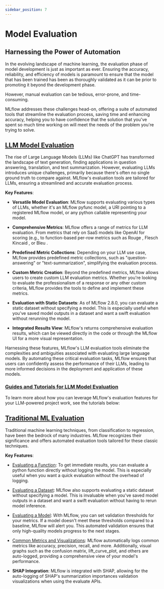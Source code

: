 ```yaml
---
sidebar_position: 7
---
```



# Model Evaluation

## Harnessing the Power of Automation

In the evolving landscape of machine learning, the evaluation phase of model development is just as important as ever.
Ensuring the accuracy, reliability, and efficiency of models is paramount to ensure that the model that has been trained has been as thoroughly
validated as it can be prior to promoting it beyond the development phase.

However, manual evaluation can be tedious, error-prone, and time-consuming.

MLflow addresses these challenges head-on, offering a suite of automated tools that streamline the evaluation process,
saving time and enhancing accuracy, helping you to have confidence that the solution that you've spent so much time working on will meet the
needs of the problem you're trying to solve.

## [LLM Model Evaluation](llms/llm-evaluate)

The rise of Large Language Models (LLMs) like ChatGPT has transformed the landscape of text generation, finding applications in question answering, translation, and text summarization. However, evaluating LLMs introduces unique challenges, primarily because there's often no single ground truth to compare against. MLflow's evaluation tools are tailored for LLMs, ensuring a streamlined and accurate evaluation process.

**Key Features**:

- **Versatile Model Evaluation**: MLflow supports evaluating various types of LLMs, whether it's an MLflow pyfunc model, a URI pointing to a registered MLflow model, or any python callable representing your model.

- **Comprehensive Metrics**: MLflow offers a range of metrics for LLM evaluation. From metrics that rely on SaaS models like OpenAI for scoring (e.g., <APILink fn="mlflow.metrics.genai.answer_relevance" /> to function-based per-row metrics such as Rouge <APILink fn="mlflow.metrics.rougeL" />, Flesch Kincaid <APILink fn="mlflow.metrics.flesch_kincaid_grade_level" />, or Bleu <APILink fn="mlflow.metrics.bleu" />.

- **Predefined Metric Collections**: Depending on your LLM use case, MLflow provides predefined metric collections, such as "question-answering" or "text-summarization", simplifying the evaluation process.

- **Custom Metric Creation**: Beyond the predefined metrics, MLflow allows users to create custom LLM evaluation metrics. Whether you're looking to evaluate the professionalism of a response or any other custom criteria, MLflow provides the tools to define and implement these metrics.

- **Evaluation with Static Datasets**: As of MLflow 2.8.0, you can evaluate a static dataset without specifying a model. This is especially useful when you've saved model outputs in a dataset and want a swift evaluation without rerunning the model.

- **Integrated Results View**: MLflow's <APILink fn="mlflow.evaluate" /> returns comprehensive evaluation results, which can be viewed directly in the code or through the MLflow UI for a more visual representation.

Harnessing these features, MLflow's LLM evaluation tools eliminate the complexities and ambiguities associated with evaluating large language models. By automating these critical evaluation tasks, MLflow ensures that users can confidently assess the performance of their LLMs, leading to more informed decisions in the deployment and application of these models.

### [Guides and Tutorials for LLM Model Evaluation](#guides-and-tutorials-for-llm-model-evaluation)

To learn more about how you can leverage MLflow's evaluation features for your LLM-powered project work, see the tutorials below:

<CardGroup>
  <PageCard link="../llms/llm-evaluate/notebooks/rag-evaluation" headerText="RAG Evaluation" text="Learn how to evaluate a Retrieval Augmented Generation setup with MLflow Evaluate" />
  <PageCard link="../llms/llm-evaluate/notebooks/question-answering-evaluation.html" headerText="Question-Answering Evaluation" text="See a working example of how to evaluate the quality of an LLM Question-Answering solution" />
  <PageCard link="../llms/rag/notebooks/question-generation-retrieval-evaluation.html" headerText="RAG Question Generation Evaluation" text="See how to generate Questions for RAG generation and how to evaluate a RAG solution using MLflow" />
</CardGroup>

## [Traditional ML Evaluation](../models#model-evaluation)

Traditional machine learning techniques, from classification to regression, have been the bedrock of many industries. MLflow recognizes
their significance and offers automated evaluation tools tailored for these classic techniques.

**Key Features**:

- [Evaluating a Function](../models#evaluating-with-a-function): To get immediate results, you can evaluate a python function directly without logging the model. This is especially useful when you want a quick evaluation without the overhead of logging.

- [Evaluating a Dataset](../models#evaluating-with-a-static-dataset): MLflow also supports evaluating a static dataset without specifying a model. This is invaluable when you've saved model outputs in a dataset and want a swift evaluation without having to rerun model inference.

- [Evaluating a Model](../models#performing-model-validation): With MLflow, you can set validation thresholds for your metrics. If a model doesn't meet these thresholds compared to a baseline, MLflow will alert you. This automated validation ensures that only high-quality models progress to the next stages.

- [Common Metrics and Visualizations](../models#model-evaluation>): MLflow automatically logs common metrics like accuracy, precision, recall, and more. Additionally, visual graphs such as the confusion matrix, lift_curve_plot, and others are auto-logged, providing a comprehensive view of your model's performance.

- **SHAP Integration**: MLflow is integrated with SHAP, allowing for the auto-logging of SHAP's summarization importances validation visualizations when using the evaluate APIs.
